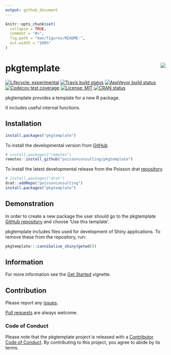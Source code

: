 ```yaml
---
output: github_document
---
```


<!-- README.md is generated from README.Rmd. Please edit that file -->

```r
knitr::opts_chunk$set(
  collapse = TRUE,
  comment = "#>",
  fig.path = "man/figures/README-",
  out.width = "100%"
)
```

# pkgtemplate <img src="man/figures/logo.png" align="right" />

<!-- badges: start -->
[![Lifecycle: experimental](https://img.shields.io/badge/lifecycle-experimental-orange.svg)](https://www.tidyverse.org/lifecycle/#experimental)
[![Travis build status](https://travis-ci.com/poissonconsulting/pkgtemplate.svg?branch=master)](https://travis-ci.com/poissonconsulting/pkgtemplate)
[![AppVeyor build status](https://ci.appveyor.com/api/projects/status/github/poissonconsulting/pkgtemplate?branch=master&svg=true)](https://ci.appveyor.com/project/poissonconsulting/pkgtemplate)
[![Codecov test coverage](https://codecov.io/gh/poissonconsulting/pkgtemplate/branch/master/graph/badge.svg)](https://codecov.io/gh/poissonconsulting/pkgtemplate?branch=master)
[![License: MIT](https://img.shields.io/badge/License-MIT-green.svg)](https://opensource.org/licenses/MIT)
<!-- [![Tinyverse status](https://tinyverse.netlify.com/badge/pkgtemplate)](https://CRAN.R-project.org/package=pkgtemplate) -->
[![CRAN status](https://www.r-pkg.org/badges/version/pkgtemplate)](https://cran.r-project.org/package=pkgtemplate)
<!-- ![CRAN downloads](https://cranlogs.r-pkg.org/badges/pkgtemplate) -->
<!-- badges: end -->

pkgtemplate provides a template for a new R package.

It includes useful internal functions.

## Installation

<!-- To install the latest release from [CRAN](https://cran.r-project.org) -->
```r
install.packages("pkgtemplate")
```

To install the developmental version from [GitHub](https://github.com/poissonconsulting/pkgtemplate)
```r
# install.packages("remotes")
remotes::install_github("poissonconsulting/pkgtemplate")
```

To install the latest developmental release from the Poisson drat [repository](https://github.com/poissonconsulting/drat)
```r
# install.packages("drat")
drat::addRepo("poissonconsulting")
install.packages("pkgtemplate")
```

## Demonstration

In order to create a new package the user should go to the pkgtemplate [GitHub repository](https://github.com/poissonconsulting/pkgtemplate) and choose 'Use this template'.

pkgtemplate includes files used for development of Shiny applications. To remove these from the repository, run:
```r
pkgtemplate:::cannibalise_shiny(getwd())
```

## Information

For more information see the [Get Started](https://poissonconsulting.github.io/pkgtemplate/articles/pkgtemplate.html) vignette.

## Contribution

Please report any [issues](https://github.com/poissonconsulting/pkgtemplate/issues).

[Pull requests](https://github.com/poissonconsulting/pkgtemplate/pulls) are always welcome.

### Code of Conduct

Please note that the pkgtemplate project is released with a [Contributor Code of Conduct](https://www.contributor-covenant.org/version/1/0/0/code-of-conduct/). By contributing to this project, you agree to abide by its terms.

